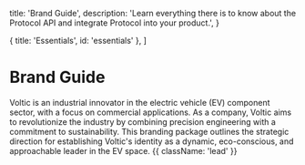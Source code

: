 
  title: 'Brand Guide',
  description:
    'Learn everything there is to know about the Protocol API and integrate Protocol into your product.',
}

  { title: 'Essentials', id: 'essentials' },
]

<HeroPattern />

# Brand Guide

Voltic is an industrial innovator in the electric vehicle (EV) component sector, with a focus on commercial applications. As a company, Voltic aims to revolutionize the industry by combining precision engineering with a commitment to sustainability. This branding package outlines the strategic direction for establishing Voltic's identity as a dynamic, eco-conscious, and approachable leader in the EV space. {{ className: 'lead' }}

<Essentials />
